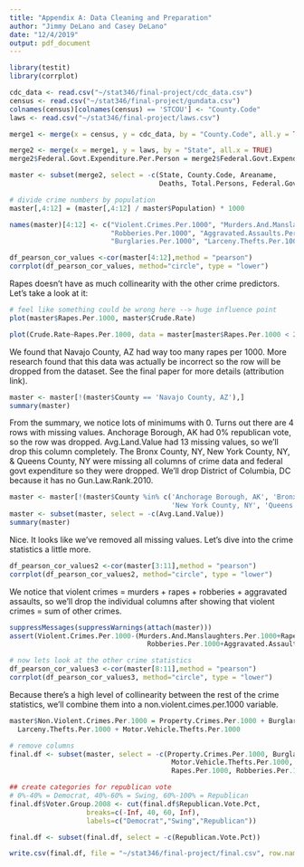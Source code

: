 ```yaml
---
title: "Appendix A: Data Cleaning and Preparation"
author: "Jimmy DeLano and Casey DeLano"
date: "12/4/2019"
output: pdf_document
---
```


```r
library(testit)
library(corrplot)
```

```r
cdc_data <- read.csv("~/stat346/final-project/cdc_data.csv")
census <- read.csv("~/stat346/final-project/gundata.csv")
colnames(census)[colnames(census) == 'STCOU'] <- "County.Code"
laws <- read.csv("~/stat346/final-project/laws.csv")

merge1 <- merge(x = census, y = cdc_data, by = "County.Code", all.y = TRUE)

merge2 <- merge(x = merge1, y = laws, by = "State", all.x = TRUE)
merge2$Federal.Govt.Expenditure.Per.Person = merge2$Federal.Govt.Expenditure / merge2$Population

master <- subset(merge2, select = -c(State, County.Code, Areaname, 
                                     Deaths, Total.Persons, Federal.Govt.Expenditure))

# divide crime numbers by population
master[,4:12] = (master[,4:12] / master$Population) * 1000

names(master)[4:12] <- c("Violent.Crimes.Per.1000", "Murders.And.Manslaughters.Per.1000", "Rapes.Per.1000", 
                         "Robberies.Per.1000", "Aggravated.Assaults.Per.1000", "Property.Crimes.Per.1000", 
                         "Burglaries.Per.1000", "Larceny.Thefts.Per.1000", "Motor.Vehicle.Thefts.Per.1000")

```

```r
df_pearson_cor_values <-cor(master[4:12],method = "pearson")
corrplot(df_pearson_cor_values, method="circle", type = "lower")
```

Rapes doesn't have as much collinearity with the other crime predictors. Let's take a look at it:

```r
# feel like something could be wrong here --> huge influence point
plot(master$Rapes.Per.1000, master$Crude.Rate)
```

```r
plot(Crude.Rate~Rapes.Per.1000, data = master[master$Rapes.Per.1000 < 2, ])
```

We found that Navajo County, AZ had way too many rapes per 1000. More research found that this data was actually be incorrect so the row will be dropped from the dataset. See the final paper for more details (attribution link).

```r
master <- master[!(master$County == 'Navajo County, AZ'),]
summary(master)
```

From the summary, we notice lots of minimums with 0. Turns out there are 4 rows with missing values. Anchorage Borough, AK had 0% republican vote, so the row was dropped. Avg.Land.Value had 13 missing values, so we'll drop this column completely. The Bronx County, NY, New York County, NY, & Queens County, NY were missing all columns of crime data and federal govt expenditure so they were dropped. We'll drop District of Columbia, DC because it has no Gun.Law.Rank.2010.

```r
master <- master[!(master$County %in% c('Anchorage Borough, AK', 'Bronx County, NY', 
                                        'New York County, NY', 'Queens County, NY', 'District of Columbia, DC')), ]
master <- subset(master, select = -c(Avg.Land.Value))
summary(master)
```

Nice. It looks like we've removed all missing values. Let's dive into the crime statistics a little more.

```r
df_pearson_cor_values2 <-cor(master[3:11],method = "pearson")
corrplot(df_pearson_cor_values2, method="circle", type = "lower")
```

We notice that violent crimes = murders + rapes + robberies + aggravated assaults, so we'll drop the individual columns after showing that violent crimes = sum of other crimes.

```r
suppressMessages(suppressWarnings(attach(master)))
assert(Violent.Crimes.Per.1000-(Murders.And.Manslaughters.Per.1000+Rapes.Per.1000+
                                  Robberies.Per.1000+Aggravated.Assaults.Per.1000)<.00001)

# now lets look at the other crime statistics
df_pearson_cor_values3 <-cor(master[8:11],method = "pearson")
corrplot(df_pearson_cor_values3, method="circle", type = "lower")
```

Because there's a high level of collinearity between the rest of the crime statistics, we'll combine them into a non.violent.cimes.per.1000 variable.

```r
master$Non.Violent.Crimes.Per.1000 = Property.Crimes.Per.1000 + Burglaries.Per.1000 + 
  Larceny.Thefts.Per.1000 + Motor.Vehicle.Thefts.Per.1000

# remove columns
final.df <- subset(master, select = -c(Property.Crimes.Per.1000, Burglaries.Per.1000, Larceny.Thefts.Per.1000, 
                                        Motor.Vehicle.Thefts.Per.1000, Murders.And.Manslaughters.Per.1000, 
                                        Rapes.Per.1000, Robberies.Per.1000, Aggravated.Assaults.Per.1000))

## create categories for republican vote
# 0%-40% = Democrat, 40%-60% = Swing, 60%-100% = Republican
final.df$Voter.Group.2008 <- cut(final.df$Republican.Vote.Pct, 
                   breaks=c(-Inf, 40, 60, Inf), 
                   labels=c("Democrat","Swing","Republican"))

final.df <- subset(final.df, select = -c(Republican.Vote.Pct))

write.csv(final.df, file = "~/stat346/final-project/final.csv", row.names = FALSE)
```



